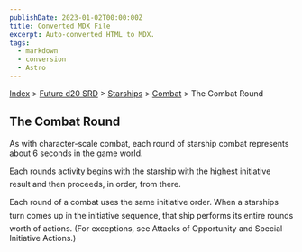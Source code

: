```yaml
---
publishDate: 2023-01-02T00:00:00Z
title: Converted MDX File
excerpt: Auto-converted HTML to MDX.
tags:
  - markdown
  - conversion
  - Astro
---
```






[Index](-index) > [Future d20 SRD](future-d20-srd-index) > [Starships](future-d20-srd-starships-index) > [Combat](future-d20-srd-starships-combat-index) > The Combat Round




## The Combat Round


As with character-scale combat, each round of starship combat represents about 6 seconds in the game world.


Each rounds activity begins with the starship with the highest initiative result and then proceeds, in order, from there.


Each round of a combat uses the same initiative order. When a starships turn comes up in the initiative sequence, that ship performs its entire rounds worth of actions. (For exceptions, see Attacks of Opportunity and Special Initiative Actions.)



